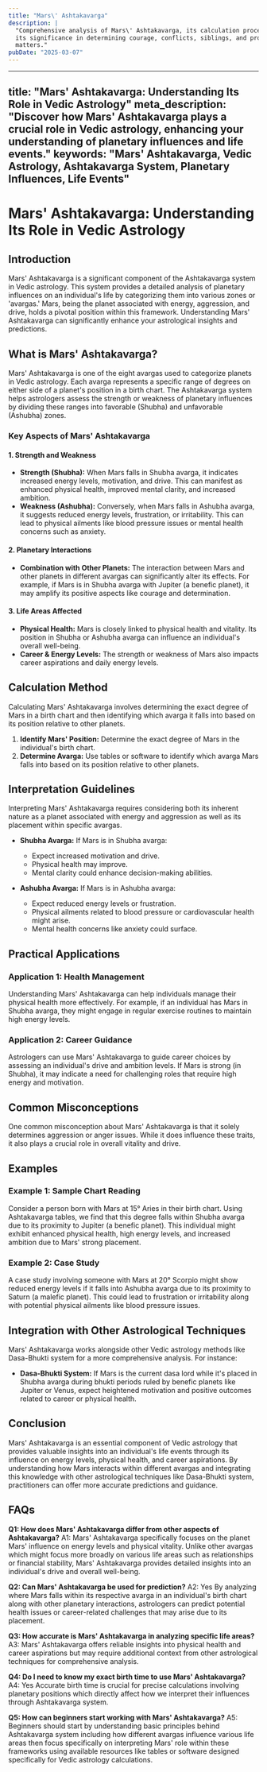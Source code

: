 ```yaml
---
title: "Mars\' Ashtakavarga"
description: |
  "Comprehensive analysis of Mars\' Ashtakavarga, its calculation process, and
  its significance in determining courage, conflicts, siblings, and property
  matters."
pubDate: "2025-03-07"
---
```


---
title: "Mars' Ashtakavarga: Understanding Its Role in Vedic Astrology"
meta_description: "Discover how Mars' Ashtakavarga plays a crucial role in Vedic astrology, enhancing your understanding of planetary influences and life events."
keywords: "Mars' Ashtakavarga, Vedic Astrology, Ashtakavarga System, Planetary Influences, Life Events"
---

# Mars' Ashtakavarga: Understanding Its Role in Vedic Astrology

## Introduction

Mars' Ashtakavarga is a significant component of the Ashtakavarga system in Vedic astrology. This system provides a detailed analysis of planetary influences on an individual's life by categorizing them into various zones or 'avargas.' Mars, being the planet associated with energy, aggression, and drive, holds a pivotal position within this framework. Understanding Mars' Ashtakavarga can significantly enhance your astrological insights and predictions.

## What is Mars' Ashtakavarga?

Mars' Ashtakavarga is one of the eight avargas used to categorize planets in Vedic astrology. Each avarga represents a specific range of degrees on either side of a planet's position in a birth chart. The Ashtakavarga system helps astrologers assess the strength or weakness of planetary influences by dividing these ranges into favorable (Shubha) and unfavorable (Ashubha) zones.

### Key Aspects of Mars' Ashtakavarga

#### 1. **Strength and Weakness**
- **Strength (Shubha):** When Mars falls in Shubha avarga, it indicates increased energy levels, motivation, and drive. This can manifest as enhanced physical health, improved mental clarity, and increased ambition.
- **Weakness (Ashubha):** Conversely, when Mars falls in Ashubha avarga, it suggests reduced energy levels, frustration, or irritability. This can lead to physical ailments like blood pressure issues or mental health concerns such as anxiety.

#### 2. **Planetary Interactions**
- **Combination with Other Planets:** The interaction between Mars and other planets in different avargas can significantly alter its effects. For example, if Mars is in Shubha avarga with Jupiter (a benefic planet), it may amplify its positive aspects like courage and determination.

#### 3. **Life Areas Affected**
- **Physical Health:** Mars is closely linked to physical health and vitality. Its position in Shubha or Ashubha avarga can influence an individual's overall well-being.
- **Career & Energy Levels:** The strength or weakness of Mars also impacts career aspirations and daily energy levels.

## Calculation Method

Calculating Mars' Ashtakavarga involves determining the exact degree of Mars in a birth chart and then identifying which avarga it falls into based on its position relative to other planets.

1. **Identify Mars' Position:** Determine the exact degree of Mars in the individual's birth chart.
2. **Determine Avarga:** Use tables or software to identify which avarga Mars falls into based on its position relative to other planets.

## Interpretation Guidelines

Interpreting Mars' Ashtakavarga requires considering both its inherent nature as a planet associated with energy and aggression as well as its placement within specific avargas.

- **Shubha Avarga:** If Mars is in Shubha avarga:
    - Expect increased motivation and drive.
    - Physical health may improve.
    - Mental clarity could enhance decision-making abilities.

- **Ashubha Avarga:** If Mars is in Ashubha avarga:
    - Expect reduced energy levels or frustration.
    - Physical ailments related to blood pressure or cardiovascular health might arise.
    - Mental health concerns like anxiety could surface.

## Practical Applications

### Application 1: Health Management
Understanding Mars' Ashtakavarga can help individuals manage their physical health more effectively. For example, if an individual has Mars in Shubha avarga, they might engage in regular exercise routines to maintain high energy levels.

### Application 2: Career Guidance
Astrologers can use Mars' Ashtakavarga to guide career choices by assessing an individual's drive and ambition levels. If Mars is strong (in Shubha), it may indicate a need for challenging roles that require high energy and motivation.

## Common Misconceptions

One common misconception about Mars' Ashtakavarga is that it solely determines aggression or anger issues. While it does influence these traits, it also plays a crucial role in overall vitality and drive.

## Examples

### Example 1: Sample Chart Reading
Consider a person born with Mars at 15° Aries in their birth chart. Using Ashtakavarga tables, we find that this degree falls within Shubha avarga due to its proximity to Jupiter (a benefic planet). This individual might exhibit enhanced physical health, high energy levels, and increased ambition due to Mars' strong placement.

### Example 2: Case Study
A case study involving someone with Mars at 20° Scorpio might show reduced energy levels if it falls into Ashubha avarga due to its proximity to Saturn (a malefic planet). This could lead to frustration or irritability along with potential physical ailments like blood pressure issues.

## Integration with Other Astrological Techniques

Mars' Ashtakavarga works alongside other Vedic astrology methods like Dasa-Bhukti system for a more comprehensive analysis. For instance:
- **Dasa-Bhukti System:** If Mars is the current dasa lord while it's placed in Shubha avarga during bhukti periods ruled by benefic planets like Jupiter or Venus, expect heightened motivation and positive outcomes related to career or physical health.
  
## Conclusion

Mars' Ashtakavarga is an essential component of Vedic astrology that provides valuable insights into an individual's life events through its influence on energy levels, physical health, and career aspirations. By understanding how Mars interacts within different avargas and integrating this knowledge with other astrological techniques like Dasa-Bhukti system, practitioners can offer more accurate predictions and guidance.

## FAQs

**Q1: How does Mars' Ashtakavarga differ from other aspects of Ashtakavarga?**
A1: Mars' Ashtakavarga specifically focuses on the planet Mars' influence on energy levels and physical vitality. Unlike other avargas which might focus more broadly on various life areas such as relationships or financial stability, Mars' Ashtakavarga provides detailed insights into an individual's drive and overall well-being.

**Q2: Can Mars' Ashtakavarga be used for prediction?**
A2: Yes By analyzing where Mars falls within its respective avarga in an individual's birth chart along with other planetary interactions, astrologers can predict potential health issues or career-related challenges that may arise due to its placement.

**Q3: How accurate is Mars' Ashtakavarga in analyzing specific life areas?**
A3: Mars' Ashtakavarga offers reliable insights into physical health and career aspirations but may require additional context from other astrological techniques for comprehensive analysis.

**Q4: Do I need to know my exact birth time to use Mars' Ashtakavarga?**
A4: Yes Accurate birth time is crucial for precise calculations involving planetary positions which directly affect how we interpret their influences through Ashtakavarga system.

**Q5: How can beginners start working with Mars' Ashtakavarga?**
A5: Beginners should start by understanding basic principles behind Ashtakavarga system including how different avargas influence various life areas then focus specifically on interpreting Mars' role within these frameworks using available resources like tables or software designed specifically for Vedic astrology calculations.
